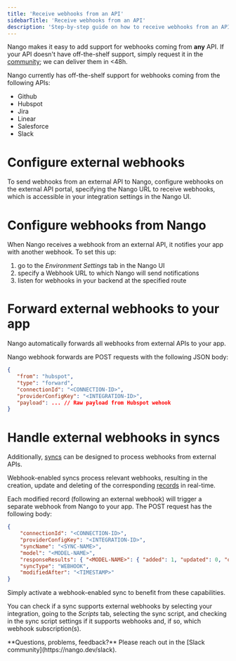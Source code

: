 ```yaml
---
title: 'Receive webhooks from an API'
sidebarTitle: 'Receive webhooks from an API'
description: 'Step-by-step guide on how to receive webhooks from an API.'
---
```


Nango makes it easy to add support for webhooks coming from **any** API. If your API doesn't have off-the-shelf support, simply request it in the [community](https://nango.dev/slack); we can deliver them in &lt;48h.

Nango currently has off-the-shelf support for webhooks coming from the following APIs:
- Github
- Hubspot
- Jira
- Linear
- Salesforce
- Slack

# Configure external webhooks

To send webhooks from an external API to Nango, configure webhooks on the external API portal, specifying the Nango URL to receive webhooks, which is accessible in your integration settings in the Nango UI.

# Configure webhooks from Nango

When Nango receives a webhook from an external API, it notifies your app with another webhook. To set this up:
1. go to the _Environment Settings_ tab in the Nango UI
2. specify a Webhook URL to which Nango will send notifications
3. listen for webhooks in your backend at the specified route

# Forward external webhooks to your app

Nango automatically forwards all webhooks from external APIs to your app. 

Nango webhook forwards are POST requests with the following JSON body:
```json
{
   "from": "hubspot",
   "type": "forward",
   "connectionId": "<CONNECTION-ID>",
   "providerConfigKey": "<INTEGRATION-ID>",
   "payload": ... // Raw payload from Hubspot wehook
}
```

# Handle external webhooks in syncs

Additionally, [syncs](/understand/concepts/syncs) can be designed to process webhooks from external APIs. 

Webhook-enabled syncs process relevant webhooks, resulting in the creation, update and deleting of the corresponding [records](/understand/concepts/syncs) in real-time.

Each modified record (following an external webhook) will trigger a separate webhook from Nango to your app. The POST request has the following body:
```json
{
    "connectionId": "<CONNECTION-ID>",
    "providerConfigKey": "<INTEGRATION-ID>",
    "syncName": "<SYNC-NAME>",
    "model": "<MODEL-NAME>",
    "responseResults": { "<MODEL-NAME>": { "added": 1, "updated": 0, "deleted": 0 } },
    "syncType": "WEBHOOK",
    "modifiedAfter": "<TIMESTAMP>"
}
```

Simply activate a webhook-enabled sync to benefit from these capabilities.

You can check if a sync supports external webhooks by selecting your integration, going to the _Scripts_ tab, selecting the sync script, and checking in the sync script settings if it supports webhooks and, if so, which webhook subscription(s). 

<Tip>
**Questions, problems, feedback?** Please reach out in the [Slack community](https://nango.dev/slack).
</Tip>